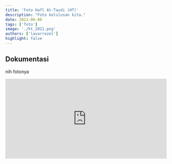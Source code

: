 ```yaml
---
title: 'Foto Hafl At-Taudi (HT)'
description: "Foto kelulusan kita."
date: 2021-06-06
tags: ['foto']
image: './ht_2021.png'
authors: ['lavarrezel']
highlight: false
---
```


## Dokumentasi
nih fotonya
<iframe
  frameBorder="0"
  height="250"
  src="https://drive.google.com/embeddedfolderview?id=1744CgABdEvtEQRbqyeWEIOeQsWJi7-eE#grid"
  width="100%"
></iframe>

